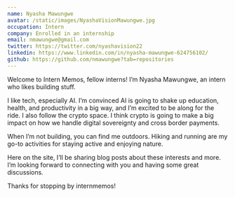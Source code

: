 ```yaml
---
name: Nyasha Mawungwe
avatar: /static/images/NyashaVisionMawungwe.jpg
occupation: Intern
company: Enrolled in an internship 
email: nmawungwe@gmail.com
twitter: https://twitter.com/nyashavision22
linkedin: https://www.linkedin.com/in/nyasha-mawungwe-624756102/
github: https://github.com/nmawungwe?tab=repositories
---
```


Welcome to Intern Memos, fellow interns! I’m Nyasha Mawungwe, an intern who likes building stuff.

I like tech, especially AI. I’m convinced AI is going to shake up education, health, and productivity in a big way, and I’m excited to be along for the ride. I also follow the crypto space. I think crypto is going to make a big impact on how we handle digital sovereignty and cross border payments.

When I’m not building, you can find me outdoors. Hiking and running are my go-to activities for staying active and enjoying nature.

Here on the site, I’ll be sharing blog posts about these interests and more. I’m looking forward to connecting with you and having some great discussions.

Thanks for stopping by internmemos!
